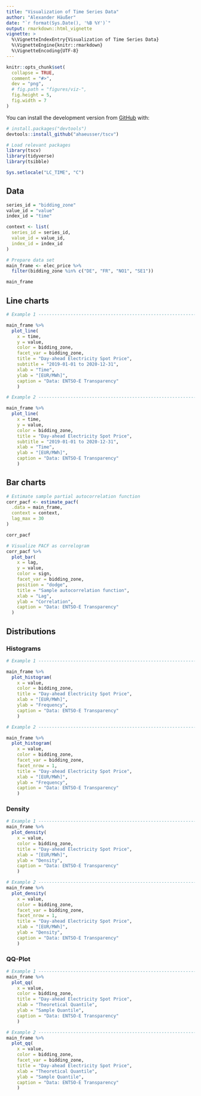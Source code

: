 ```yaml
---
title: "Visualization of Time Series Data"
author: "Alexander Häußer"
date: "`r format(Sys.Date(), '%B %Y')`"
output: rmarkdown::html_vignette
vignette: >
  %\VignetteIndexEntry{Visualization of Time Series Data}
  %\VignetteEngine{knitr::rmarkdown}
  %\VignetteEncoding{UTF-8}
---
```


```r
knitr::opts_chunk$set(
  collapse = TRUE,
  comment = "#>",
  dev = "png",
  # fig.path = "figures/viz-",
  fig.height = 5,
  fig.width = 7
)
```

You can install the development version from [GitHub](https://github.com/) with:

``` r
# install.packages("devtools")
devtools::install_github("ahaeusser/tscv")
```

```r
# Load relevant packages
library(tscv)
library(tidyverse)
library(tsibble)
```

```r
Sys.setlocale("LC_TIME", "C")
```

## Data

```r
series_id = "bidding_zone"
value_id = "value"
index_id = "time"

context <- list(
  series_id = series_id,
  value_id = value_id,
  index_id = index_id
)

# Prepare data set
main_frame <- elec_price %>%
  filter(bidding_zone %in% c("DE", "FR", "NO1", "SE1"))

main_frame
```

## Line charts

```r

# Example 1 -------------------------------------------------------------------

main_frame %>%
  plot_line(
    x = time,
    y = value,
    color = bidding_zone,
    facet_var = bidding_zone,
    title = "Day-ahead Electricity Spot Price",
    subtitle = "2019-01-01 to 2020-12-31",
    xlab = "Time",
    ylab = "[EUR/MWh]",
    caption = "Data: ENTSO-E Transparency"
    )

# Example 2 -------------------------------------------------------------------

main_frame %>%
  plot_line(
    x = time,
    y = value,
    color = bidding_zone,
    title = "Day-ahead Electricity Spot Price",
    subtitle = "2019-01-01 to 2020-12-31",
    xlab = "Time",
    ylab = "[EUR/MWh]",
    caption = "Data: ENTSO-E Transparency"
    )

```

## Bar charts

```r
# Estimate sample partial autocorrelation function
corr_pacf <- estimate_pacf(
  .data = main_frame,
  context = context,
  lag_max = 30
)

corr_pacf

# Visualize PACF as correlogram
corr_pacf %>%
  plot_bar(
    x = lag,
    y = value,
    color = sign,
    facet_var = bidding_zone,
    position = "dodge",
    title = "Sample autocorrelation function",
    xlab = "Lag",
    ylab = "Correlation",
    caption = "Data: ENTSO-E Transparency"
  )


```


## Distributions

### Histograms

```r
# Example 1 -------------------------------------------------------------------

main_frame %>%
  plot_histogram(
    x = value,
    color = bidding_zone,
    title = "Day-ahead Electricity Spot Price",
    xlab = "[EUR/MWh]",
    ylab = "Frequency",
    caption = "Data: ENTSO-E Transparency"
    )

# Example 2 -------------------------------------------------------------------

main_frame %>%
  plot_histogram(
    x = value,
    color = bidding_zone,
    facet_var = bidding_zone,
    facet_nrow = 1,
    title = "Day-ahead Electricity Spot Price",
    xlab = "[EUR/MWh]",
    ylab = "Frequency",
    caption = "Data: ENTSO-E Transparency"
    )
```

### Density

```r
# Example 1 -------------------------------------------------------------------
main_frame %>%
  plot_density(
    x = value,
    color = bidding_zone,
    title = "Day-ahead Electricity Spot Price",
    xlab = "[EUR/MWh]",
    ylab = "Density",
    caption = "Data: ENTSO-E Transparency"
    )

# Example 2 -------------------------------------------------------------------
main_frame %>%
  plot_density(
    x = value,
    color = bidding_zone,
    facet_var = bidding_zone,
    facet_nrow = 1,
    title = "Day-ahead Electricity Spot Price",
    xlab = "[EUR/MWh]",
    ylab = "Density",
    caption = "Data: ENTSO-E Transparency"
    )
```


### QQ-Plot

```r
# Example 1 -------------------------------------------------------------------
main_frame %>%
  plot_qq(
    x = value,
    color = bidding_zone,
    title = "Day-ahead Electricity Spot Price",
    xlab = "Theoretical Quantile",
    ylab = "Sample Quantile",
    caption = "Data: ENTSO-E Transparency"
    )

# Example 2 -------------------------------------------------------------------
main_frame %>%
  plot_qq(
    x = value,
    color = bidding_zone,
    facet_var = bidding_zone,
    title = "Day-ahead Electricity Spot Price",
    xlab = "Theoretical Quantile",
    ylab = "Sample Quantile",
    caption = "Data: ENTSO-E Transparency"
    )
```

